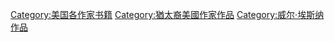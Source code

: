 [[Category:美国各作家书籍|Category:美国各作家书籍]]
[[Category:猶太裔美國作家作品|Category:猶太裔美國作家作品]]
[[Category:威尔·埃斯纳作品|Category:威尔·埃斯纳作品]]